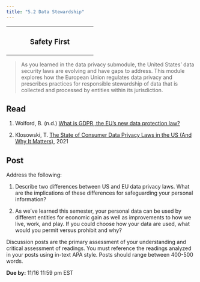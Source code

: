 ```yaml
---
title: "5.2 Data Stewardship"
---
```


+:------------------------------:+
| ### Safety First               |
+--------------------------------+

> As you learned in the data privacy submodule, the United States' data security laws are evolving and have gaps to address. This module explores how the European Union regulates data privacy and prescribes practices for responsible stewardship of data that is collected and processed by entities within its jurisdiction.

## Read

1.  Wolford, B. (n.d.) [What is GDPR, the EU's new data protection law?](https://gdpr.eu/what-is-gdpr/)

2.  Klosowski, T. [The State of Consumer Data Privacy Laws in the US (And Why It Matters)](https://www.nytimes.com/wirecutter/blog/state-of-privacy-laws-in-us/), 2021

## Post

Address the following:

1.  Describe two differences between US and EU data privacy laws. What are the implications of these differences for safeguarding your personal information?

2.  As we've learned this semester, your personal data can be used by different entities for economic gain as well as improvements to how we live, work, and play. If you could choose how your data are used, what would you permit versus prohibit and why?

Discussion posts are the primary assessment of your understanding and critical assessment of readings. You must reference the readings analyzed in your posts using in-text APA style. Posts should range between 400-500 words.

**Due by:** 11/16 11:59 pm EST
